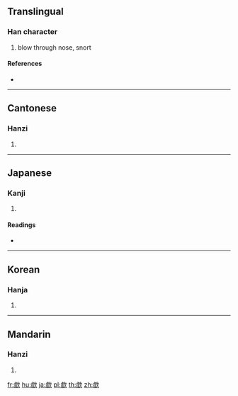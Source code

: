 ==Translingual==

===Han character===
{{Han char|rn=76|rad=欠|as=12|sn=16|four=27282|canj=YCNO,YMNO}}

# blow through nose, snort

====References====
* {{Han ref|kx=0572.110|dkj=16198|dj=0960.110|hdz=32150.010|uh=6B54|ud=27476|bh=E9DF|bd=59871}}

----

==Cantonese==

===Hanzi===
{{yue-hanzi|jyut=heoi1|y=heui1}}

# {{defn|lang=yue|sort=欠12}}

----

==Japanese==

===Kanji===
{{ja-kanji|grade=|rs=欠12}}

# {{defn|lang=ja|sort=欠12}}

====Readings====
* {{ja-readings|on=[[きょ]] (kyo)|kun=[[すすりなく]] (susurinaku)}}

----

==Korean==

===Hanja===
{{ko-hanja|hangeul=허|eumhun=|rv=heo|mr=hŏ|y=he}}

# {{defn|lang=ko|sort=欠12}}

----

==Mandarin==

===Hanzi===
{{cmn-hanzi|pin=[[xū]] ([[xu1]])|wg=hsü<sup>1</sup>}}

# {{defn|lang=cmn|sort=欠12}}

[[fr:歔]]
[[hu:歔]]
[[ja:歔]]
[[pl:歔]]
[[th:歔]]
[[zh:歔]]